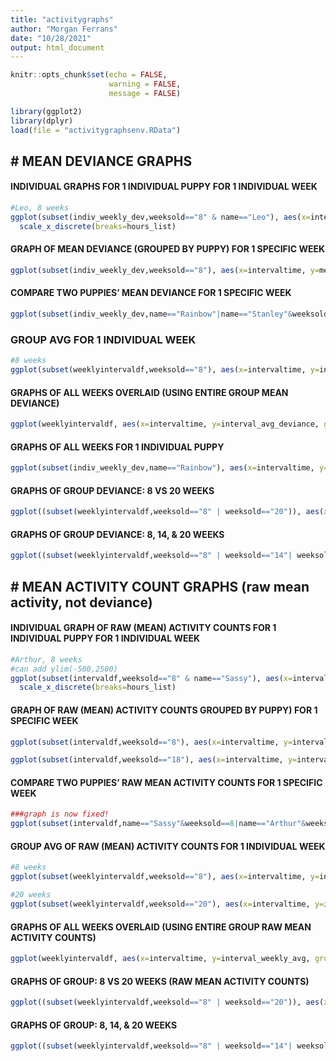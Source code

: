 ```yaml
---
title: "activitygraphs"
author: "Morgan Ferrans"
date: "10/28/2021"
output: html_document
---
```


```r
knitr::opts_chunk$set(echo = FALSE,
                      warning = FALSE,
                      message = FALSE)

```

```r
library(ggplot2)
library(dplyr)
load(file = "activitygraphsenv.RData")
```

# MEAN DEVIANCE GRAPHS
---
#### INDIVIDUAL GRAPHS FOR 1 INDIVIDUAL PUPPY FOR 1 INDIVIDUAL WEEK
```r
#Leo, 8 weeks
ggplot(subset(indiv_weekly_dev,weeksold=="8" & name=="Leo"), aes(x=intervaltime, y=meandeviance, group=1)) + ylim(-500,2500) + geom_line() + ggtitle("Leo: 8 weeks") + xlab("Time") + ylab("Activity Counts (mean deviance)") + labs(colour = "Age (weeks)") +
  scale_x_discrete(breaks=hours_list)
```

#### GRAPH OF MEAN DEVIANCE (GROUPED BY PUPPY) FOR 1 SPECIFIC WEEK
```r
ggplot(subset(indiv_weekly_dev,weeksold=="8"), aes(x=intervaltime, y=meandeviance, group='name')) + geom_line(aes(colour=name)) + ggtitle("Mean Deviance: 8 weeks") + xlab("Time")+ ylab("Mean Deviance") + labs(colour = "Puppy") + scale_x_discrete(breaks=hours_list)
```

#### COMPARE TWO PUPPIES' MEAN DEVIANCE FOR 1 SPECIFIC WEEK
```r
ggplot(subset(indiv_weekly_dev,name=="Rainbow"|name=="Stanley"&weeksold==12), aes(x=intervaltime, y=meandeviance, group=name)) + geom_line(aes(colour=name)) + ggtitle("Mean Deviance: 12 weeks") + xlab("Time")+ ylab("Mean Deviance") + labs(colour = "Puppy") + scale_x_discrete(breaks=hours_list)
```
### GROUP AVG FOR 1 INDIVIDUAL WEEK
```r
#8 weeks
ggplot(subset(weeklyintervaldf,weeksold=="8"), aes(x=intervaltime, y=interval_avg_deviance, group=1)) + geom_line() + ggtitle("Group: 8 weeks") + xlab("Time") + ylab("Activity Counts (mean deviance)") + labs(colour = "Age (weeks)") + scale_x_discrete(breaks=hours_list)
```
#### GRAPHS OF ALL WEEKS OVERLAID (USING ENTIRE GROUP MEAN DEVIANCE)
```r
ggplot(weeklyintervaldf, aes(x=intervaltime, y=interval_avg_deviance, group=weeksold)) + geom_line(aes(colour=weeksold)) + ggtitle("Group: 8-20 weeks") + xlab("Time")+ ylab("Activity Counts (mean deviance)") + labs(colour = "Age (weeks)") + scale_x_discrete(breaks=hours_list)
```
#### GRAPHS OF ALL WEEKS FOR 1 INDIVIDUAL PUPPY 
```r
ggplot(subset(indiv_weekly_dev,name=="Rainbow"), aes(x=intervaltime, y=meandeviance, group=weeksold)) + geom_line(aes(colour=weeksold)) + ggtitle("Rainbow: 8-20 weeks") + xlab("Time") + ylab("Activity Counts (mean deviance)") + labs(colour = "Age (weeks)") + scale_x_discrete(breaks=hours_list)
```

#### GRAPHS OF GROUP DEVIANCE: 8 VS 20 WEEKS
```r
ggplot((subset(weeklyintervaldf,weeksold=="8" | weeksold=="20")), aes(x=intervaltime, y=interval_avg_deviance, group=weeksold)) + geom_line(aes(colour=weeksold)) + ggtitle("Group: 8 vs. 20 weeks") + xlab("Time") + ylab("Activity Counts (mean deviance)") +ylab("Activity Counts (mean deviance)") + labs(colour = "Age (weeks)") + scale_x_discrete(breaks=hours_list)

```
#### GRAPHS OF GROUP DEVIANCE: 8, 14, & 20 WEEKS
```r
ggplot((subset(weeklyintervaldf,weeksold=="8" | weeksold=="14"| weeksold=="20")), aes(x=intervaltime, y=interval_avg_deviance, group=weeksold)) + geom_line(aes(colour=weeksold)) + ggtitle("Group: 8, 14, & 20 weeks") + xlab("Time") + ylab("Activity Counts (mean deviance)") +ylab("Activity Counts (mean deviance)") + labs(colour = "Age (weeks)") + scale_x_discrete(breaks=hours_list)

```


# MEAN ACTIVITY COUNT GRAPHS (raw mean activity, not deviance)
---
#### INDIVIDUAL GRAPH OF RAW (MEAN) ACTIVITY COUNTS FOR 1 INDIVIDUAL PUPPY FOR 1 INDIVIDUAL WEEK
```r
#Arthur, 8 weeks
#can add ylim(-500,2500)
ggplot(subset(intervaldf,weeksold=="8" & name=="Sassy"), aes(x=intervaltime, y=interval_avg_activity, group=1)) + geom_line() + ggtitle("Arthur: 8 weeks") + xlab("Time") + ylab("Mean Activity Counts") + labs(colour = "Age (weeks)") +
  scale_x_discrete(breaks=hours_list)
```
#### GRAPH OF RAW (MEAN) ACTIVITY COUNTS GROUPED BY PUPPY) FOR 1 SPECIFIC WEEK
```r
ggplot(subset(intervaldf,weeksold=="8"), aes(x=intervaltime, y=interval_avg_activity, group='name')) + geom_line(aes(colour=name)) + ggtitle("Group Activity Counts: 8 weeks") + xlab("Time")+ ylab("Mean Activity Counts") + labs(colour = "Puppy") + scale_x_discrete(breaks=hours_list)

ggplot(subset(intervaldf,weeksold=="18"), aes(x=intervaltime, y=interval_avg_activity, group='name')) + geom_line(aes(colour=name)) + ggtitle("Group Activity Counts: 18 weeks") + xlab("Time")+ ylab("Mean Activity Counts") + labs(colour = "Puppy") + scale_x_discrete(breaks=hours_list)
```
#### COMPARE TWO PUPPIES' RAW MEAN ACTIVITY COUNTS FOR 1 SPECIFIC WEEK
```r
###graph is now fixed!
ggplot(subset(intervaldf,name=="Sassy"&weeksold==8|name=="Arthur"&weeksold==8), aes(x=intervaltime, y=interval_avg_activity, group=name)) + geom_line(aes(colour=name)) + ggtitle("Mean Activity Counts: 8 weeks") + xlab("Time")+ ylab("Mean Activity Counts") + labs(colour = "Puppy") + scale_x_discrete(breaks=hours_list)
```
#### GROUP AVG OF RAW (MEAN) ACTIVITY COUNTS FOR 1 INDIVIDUAL WEEK
```r
#8 weeks
ggplot(subset(weeklyintervaldf,weeksold=="8"), aes(x=intervaltime, y=interval_weekly_avg, group=1)) + geom_line() + ggtitle("Group: 8 weeks") + xlab("Time") + ylab("Mean Activity Counts") + labs(colour = "Age (weeks)") + scale_x_discrete(breaks=hours_list)

#20 weeks
ggplot(subset(weeklyintervaldf,weeksold=="20"), aes(x=intervaltime, y=interval_weekly_avg, group=1)) + geom_line() + ggtitle("Group: 20 weeks") + xlab("Time") + ylab("Mean Activity Counts") + labs(colour = "Age (weeks)") + scale_x_discrete(breaks=hours_list)
```
#### GRAPHS OF ALL WEEKS OVERLAID (USING ENTIRE GROUP RAW MEAN ACTIVITY COUNTS)
```r
ggplot(weeklyintervaldf, aes(x=intervaltime, y=interval_weekly_avg, group=weeksold)) + geom_line(aes(colour=weeksold)) + ggtitle("Group: 8-20 weeks") + xlab("Time")+ ylab("Mean Activity Counts") + labs(colour = "Age (weeks)") + scale_x_discrete(breaks=hours_list)
```
#### GRAPHS OF GROUP: 8 VS 20 WEEKS (RAW MEAN ACTIVITY COUNTS)
```r
ggplot((subset(weeklyintervaldf,weeksold=="8" | weeksold=="20")), aes(x=intervaltime, y=interval_weekly_avg, group=weeksold)) + geom_line(aes(colour=weeksold)) + ggtitle("Group: 8 vs. 20 weeks") + xlab("Time") + ylab("Mean Activity Counts") + labs(colour = "Age (weeks)") + scale_x_discrete(breaks=hours_list)

```
#### GRAPHS OF GROUP: 8, 14, & 20 WEEKS
```r
ggplot((subset(weeklyintervaldf,weeksold=="8" | weeksold=="14"| weeksold=="20")), aes(x=intervaltime, y=interval_weekly_avg, group=weeksold)) + geom_line(aes(colour=weeksold)) + ggtitle("Group: 8, 14, & 20 weeks") + xlab("Time") + ylab("Mean Activity Counts") + labs(colour = "Age (weeks)") + scale_x_discrete(breaks=hours_list)

```



